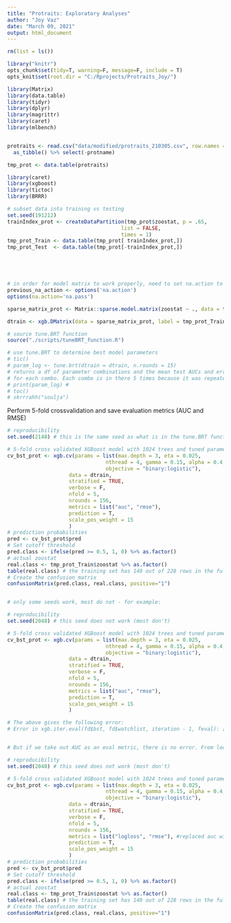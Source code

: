 ```yaml
---
title: "Protraits: Exploratory Analyses"
author: "Joy Vaz"
date: "March 09, 2021"
output: html_document
---
```


```r
rm(list = ls())

library("knitr")
opts_chunk$set(tidy=T, warning=F, message=F, include = T)
opts_knit$set(root.dir = "C:/Rprojects/Protraits_Joy/")
```


```r

library(Matrix)
library(data.table)
library(tidyr)
library(dplyr)
library(magrittr)
library(caret)
library(mlbench)


protraits <- read.csv("data/modified/protraits_210305.csv", row.names = 1) %>% 
  as_tibble() %>% select(-protname)

tmp_prot <- data.table(protraits)


```

```r

library(caret)
library(xgboost)
library(tictoc)
library(BRRR)

# subset data into training vs testing 
set.seed(191212)
trainIndex_prot <- createDataPartition(tmp_prot$zoostat, p = .65, 
                                     list = FALSE, 
                                     times = 1)
tmp_prot_Train <- data.table(tmp_prot[ trainIndex_prot,])
tmp_prot_Test  <- data.table(tmp_prot[-trainIndex_prot,])





# in order for model matrix to work properly, need to set na.action to pass
previous_na_action <- options('na.action')
options(na.action='na.pass')

sparse_matrix_prot <- Matrix::sparse.model.matrix(zoostat ~ ., data = tmp_prot_Train)[,-1] # create a model matrix of the training data predictor variables  

dtrain <- xgb.DMatrix(data = sparse_matrix_prot, label = tmp_prot_Train$zoostat)

```

```r

# source tune.BRT function
source("./scripts/tuneBRT_function.R")

# use tune.BRT to determine best model parameters
# tic()
# param_log <- tune.brt(dtrain = dtrain, n.rounds = 15) 
# returns a df of parameter combinations and the mean test AUCs and errors 
# for each combo. Each combo is in there 5 times because it was repeated using 5 different seeds. 
# print(param_log) #
# toc()
# skrrrahh("soulja")

```

Perform 5-fold crossvalidation and save evaluation metrics (AUC and RMSE)

```r

# reproducibility
set.seed(2148) # this is the same seed as what is in the tune.BRT function

# 5-fold cross validated XGBoost model with 1024 trees and tuned parameters
cv_bst_prot <- xgb.cv(params = list(max.depth = 3, eta = 0.025, 
                                nthread = 4, gamma = 0.15, alpha = 0.4,
                                objective = "binary:logistic"),
                    data = dtrain,
                    stratified = TRUE,
                    verbose = F,
                    nfold = 5, 
                    nrounds = 156,
                    metrics = list("auc", "rmse"),
                    prediction = T,
                    scale_pos_weight = 15
                    )
# prediction probabilities
pred <- cv_bst_prot$pred
# Set cutoff threshold
pred.class <- ifelse(pred >= 0.5, 1, 0) %>% as.factor()
# actual zoostat
real.class <- tmp_prot_Train$zoostat %>% as.factor()
table(real.class) # the training set has 149 out of 228 rows in the full dataset. 9/149 are zoonotic and 140/149 are non-zoonotic.
# Create the confusion matrix
confusionMatrix(pred.class, real.class, positive="1")


# only some seeds work, most do not - for example:

# reproducibility
set.seed(2048) # this seed does not work (most don't)

# 5-fold cross validated XGBoost model with 1024 trees and tuned parameters
cv_bst_prot <- xgb.cv(params = list(max.depth = 3, eta = 0.025, 
                                nthread = 4, gamma = 0.15, alpha = 0.4,
                                objective = "binary:logistic"),
                    data = dtrain,
                    stratified = TRUE,
                    verbose = F,
                    nfold = 5, 
                    nrounds = 156,
                    metrics = list("auc", "rmse"),
                    prediction = T,
                    scale_pos_weight = 15
                    )

# The above gives the following error: 
# Error in xgb.iter.eval(fd$bst, fd$watchlist, iteration - 1, feval): [13:29:05] amalgamation/../src/metric/rank_metric.cc:200: Check failed: !auc_error: AUC: the dataset only contains pos or neg samples


# But if we take out AUC as an eval metric, there is no error. From looking online, others also seem to have the same issue

# reproducibility
set.seed(2048) # this seed does not work (most don't)

# 5-fold cross validated XGBoost model with 1024 trees and tuned parameters
cv_bst_prot <- xgb.cv(params = list(max.depth = 3, eta = 0.025, 
                                nthread = 4, gamma = 0.15, alpha = 0.4,
                                objective = "binary:logistic"),
                    data = dtrain,
                    stratified = TRUE,
                    verbose = F,
                    nfold = 5, 
                    nrounds = 156,
                    metrics = list("logloss", "rmse"), #replaced auc with logloss
                    prediction = T,
                    scale_pos_weight = 15
                    )
# prediction probabilities
pred <- cv_bst_prot$pred
# Set cutoff threshold
pred.class <- ifelse(pred >= 0.5, 1, 0) %>% as.factor()
# actual zoostat
real.class <- tmp_prot_Train$zoostat %>% as.factor()
table(real.class) # the training set has 149 out of 228 rows in the full dataset. 9/149 are zoonotic and 140/149 are non-zoonotic.
# Create the confusion matrix
confusionMatrix(pred.class, real.class, positive="1")
```


